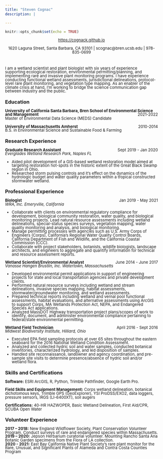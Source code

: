 ```yaml
---
title: "Steven Cognac"
description: |

---
```


```r
knitr::opts_chunk$set(echo = TRUE)


```
<div style="line-height: .9em;">
<font size="2"> <center> [https://cognack.github.io](https://cognack.github.io/) </center> </font>

<center> <font size="2"> 1620 Laguna Street, Santa Barbara, CA 93101 | <i class="fa fa-envelope"></i> scognac@bren.ucsb.edu | <i class="fa fa-phone"></i>  978-835-0699 </font> </center> <br />

<justify> <font size="2">
I am a wetland scientist and plant biologist with six years of experience supporting ecological restoration, environmental permitting/planning, and implementing rare and invasive plant monitoring programs. I have experience conducting functional wetland assessments, jurisdictional delineations, protocol-level rare plant monitoring, and vegetation type mapping. As an enabler of the climate crisis at hand, I'm working to bridge the science communication gap between industry and the public. </font> </justify>

### Education {data-icon=graduation-cap}
<font size="2"> <left>**University of California Santa Barbara, Bren School of Environmental Science and Management** [2021-2022]{style="float:right"}<br />
Master of Environmental Data Science (MEDS) Candidate

**University of Massachusetts Amherst** [2010-2014]{style="float:right"}<br />
B.S. in Environmental Science and Sustainable Food & Farming </left></font>

### Research Experience {data-icon=laptop}

<font size="2"> <left>**Graduate Research Assistant** [Sept 2019 - Jan 2020]{style="float:right"}<br />
*Everglades Wetland Research Park, Naples FL*<br />

* Aided pilot development of a GIS-based wetland restoration model aimed at targeting restoration hot-spots in the historic extent of the Great Black Swamp region in Ohio.
* Researched storm pulsing controls and it's effect on the dynamics of the hydrologic budget and water quality parameters within a tropical constructed stormwater wetland.

</left></font>
  

### Professional Experience {data-icon=suitcase}
<font size="2"> <left>**Biologist**[Jan 2019 - May 2021]{style="float:right"}<br />
*WRA, Inc. Emeryville, California*<br />

* Collaborate with clients on environmental regulatory compliance for development, biological community restoration, water quality, and biological monitoring projects.
Lead natural resource assessments including wetland delineations, special-status species surveys, vegetation mapping, water quality monitoring and analysis, and biological monitoring.
* Manage permitting processes with agencies such as U.S. Army Corps of Engineers (Corps), California’s Regional Water Quality Control Boards, California Department of Fish and Wildlife, and the California Coastal Commission (CCC).
* Collaborate with project stakeholders, botanists, wildlife biologists, landscape architects, and engineers to aggregate and quantify information for technical and resource assessment reports.

**Wetland Scientist/Environmental Analyst**[June 2014 - June 2017]{style="float:right"}<br />
*Vanasse Hangen Brustlin, Inc. Watertown, Massachusetts*<br />

* Developed environmental permit applications in support of engineering projects for state and local transportation agencies and private development clients.
* Performed natural resource surveys including wetland and stream delineations, invasive species mapping, habitat assessments, stormwater/groundwater monitoring, and wetland assessments.
* Prepared technical reports including wetland and vernal pool functional assessments, habitat evaluations, and alternative assessments using ArcGIS to support Corps, MA Wetlands Protection Act, NEPA, and Endangered Species Act applications.
* Analyzed MassDOT Highway transportation project plans/scopes of work to identify, document, and administer environmental compliance pertaining to federal/state environmental permitting.

**Wetland Field Technician**[April 2016 - Sept 2016]{style="float:right"}<br />
*Midwest Biodiversity Institute, Hilliard, Ohio*<br />

* Executed EPA field sampling protocols at over 65 sites throughout the eastern seaboard for the 2016 National Wetland Condition Assessment. 
* Analyzed and collected hydric soil and water samples, conducted botanical inventories, characterized hydrology, and led disposition of samples.
* Handled site reconnaissance, landowner and agency coordination, and pre-sample site visits to determine presence/absence of hydric soil and/or wetland flora.

</left></font>


### Skills and Certifications
<font size="2"> <left> **Software:** ESRI ArcGIS, R, Python, Trimble Pathfinder, Google Earth Pro.<br />

**Field Skills and Equipment Management:** Corps wetland delineation, botanical dichotomous keys, Trimble GPS (GeoExplorer), YSI ProDSS/EXO2, data loggers, pressure sensors, IRGS (LI-6400XT), soil augers <br />

**Certifications:** 40-HR HAZWOPER, Basic Wetland Delineation, First Aid/CPR, SCUBA Open Water </left></font>


### Volunteer Experience
<font size="2"> <left>
**2017 – 2018:** New England Wildflower Society, Plant Conservation Volunteer Program.  Conduct surveys of rare and endangered species within Massachusetts.<br />
**2019 – 2020:** Jepson Herbarium curatorial volunteer.  Mounting Rancho Santa Ana Botanic Garden specimens from the Flora of LA collection.<br />
**2020 - 2021:** East Bay California Native Plant Society’s rare plant monitor for the Rare, Unusual, and Significant Plants of Alameda and Contra Costa Counties Program</left></font><br />


</div>
